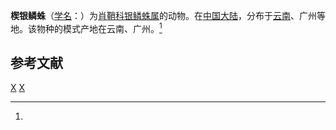 {{Speciesbox
| taxon = Leucauge sphenoida
| binomial_authority = (Wang, 1991)<ref name='id13387'>{{cite web| url =http://www.bioinfo.cn/db05/BjdwSpecies.php?action=view&id=13387| title =楔银鳞蛛| work =《中国动物物种编目数据库》| publisher =中国科学院微生物研究所| author =中国科学院动物研究所| accessdate =2009-04-28| deadurl =yes| archiveurl =https://web.archive.org/web/20160305040528/http://www.bioinfo.cn/db05/BjdwSpecies.php?action=view&id=13387| archivedate =2016-03-05}}</ref>
}}

'''楔银鳞蛛'''（[[学名|学名]]：{{lang|la|''Leucauge sphenoida''}}）为[[肖鞘科|肖鞘科]][[银鳞蛛属|银鳞蛛属]]的动物。在[[中国大陆|中国大陆]]，分布于[[云南|云南]]、广州等地。该物种的模式产地在云南、广州。<ref name='id13387'/>

== 参考文献 ==
{{reflist}}

{{taxonbar}}
[[Category:_1991年描述的动物|X]]
[[Category:银鳞蛛属|X]]